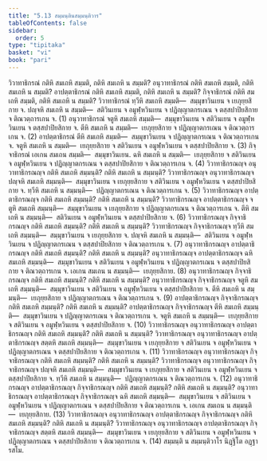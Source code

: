 ```yaml
---
title: "5.13 สมฺมนฺตินสมฺมนฺติวาร"
tableOfContents: false
sidebar:
  order: 5
type: "tipitaka"
basket: "vi"
book: "pari"
---
```



<DynamicBreadcrumb />

<Division number="308" book="pari">

<Paragraph number="1347" book="pari">
วิวาทาธิกรณํ กติหิ สมเถหิ สมฺมติ, กติหิ สมเถหิ น สมฺมติ? อนุวาทาธิกรณํ กติหิ สมเถหิ สมฺมติ, กติหิ สมเถหิ น สมฺมติ? อาปตฺตาธิกรณํ กติหิ สมเถหิ สมฺมติ, กติหิ สมเถหิ น สมฺมติ? กิจฺจาธิกรณํ กติหิ สมเถหิ สมฺมติ, กติหิ สมเถหิ น สมฺมติ?
</Paragraph>

<Paragraph number="1348" book="pari">
วิวาทาธิกรณํ ทฺวีหิ สมเถหิ สมฺมติ—  สมฺมุขาวินเยน จ เยภุยฺยสิกาย จ. ปญฺจหิ สมเถหิ น สมฺมติ—  สติวินเยน จ อมูฬฺหวินเยน จ ปฏิญฺญาตกรเณน จ ตสฺสปาปิยสิกาย จ ติณวตฺถารเกน จ. (1)
</Paragraph>

<Paragraph number="1349" book="pari">
อนุวาทาธิกรณํ จตูหิ สมเถหิ สมฺมติ—  สมฺมุขาวินเยน จ สติวินเยน จ อมูฬฺหวินเยน จ ตสฺสปาปิยสิกาย จ. ตีหิ สมเถหิ น สมฺมติ—  เยภุยฺยสิกาย จ ปฏิญฺญาตกรเณน จ ติณวตฺถารเกน จ. (2)
</Paragraph>

<Paragraph number="1350" book="pari">
อาปตฺตาธิกรณํ ตีหิ สมเถหิ สมฺมติ—  สมฺมุขาวินเยน จ ปฏิญฺญาตกรเณน จ ติณวตฺถารเกน จ. จตูหิ สมเถหิ น สมฺมติ—  เยภุยฺยสิกาย จ สติวินเยน จ อมูฬฺหวินเยน จ ตสฺสปาปิยสิกาย จ. (3)
</Paragraph>

<Paragraph number="1351" book="pari">
กิจฺจาธิกรณํ เอเกน สมเถน สมฺมติ—  สมฺมุขาวินเยน. ฉหิ สมเถหิ น สมฺมติ—  เยภุยฺยสิกาย จ สติวินเยน จ อมูฬฺหวินเยน จ ปฏิญฺญาตกรเณน จ ตสฺสปาปิยสิกาย จ ติณวตฺถารเกน จ. (4)
</Paragraph>

<Paragraph number="1352" book="pari">
วิวาทาธิกรณญฺจ อนุวาทาธิกรณญฺจ กติหิ สมเถหิ สมฺมนฺติ? กติหิ สมเถหิ น สมฺมนฺติ? วิวาทาธิกรณญฺจ อนุวาทาธิกรณญฺจ ปญฺจหิ สมเถหิ สมฺมนฺติ—  สมฺมุขาวินเยน จ เยภุยฺยสิกาย จ สติวินเยน จ อมูฬฺหวินเยน จ ตสฺสปาปิยสิกาย จ. ทฺวีหิ สมเถหิ น สมฺมนฺติ—  ปฏิญฺญาตกรเณน จ ติณวตฺถารเกน จ. (5)
</Paragraph>

<Paragraph number="1353" book="pari">
วิวาทาธิกรณญฺจ อาปตฺตาธิกรณญฺจ กติหิ สมเถหิ สมฺมนฺติ? กติหิ สมเถหิ น สมฺมนฺติ? วิวาทาธิกรณญฺจ อาปตฺตาธิกรณญฺจ จตูหิ สมเถหิ สมฺมนฺติ—  สมฺมุขาวินเยน จ เยภุยฺยสิกาย จ ปฏิญฺญาตกรเณน จ ติณวตฺถารเกน จ. ตีหิ สมเถหิ น สมฺมนฺติ—  สติวินเยน จ อมูฬฺหวินเยน จ ตสฺสปาปิยสิกาย จ. (6)
</Paragraph>

<Paragraph number="1354" book="pari">
วิวาทาธิกรณญฺจ กิจฺจาธิกรณญฺจ กติหิ สมเถหิ สมฺมนฺติ? กติหิ สมเถหิ น สมฺมนฺติ? วิวาทาธิกรณญฺจ กิจฺจาธิกรณญฺจ ทฺวีหิ สมเถหิ สมฺมนฺติ—  สมฺมุขาวินเยน จ เยภุยฺยสิกาย จ. ปญฺจหิ สมเถหิ น สมฺมนฺติ—  สติวินเยน จ อมูฬฺหวินเยน จ ปฏิญฺญาตกรเณน จ ตสฺสปาปิยสิกาย จ ติณวตฺถารเกน จ. (7)
</Paragraph>

<Paragraph number="1355" book="pari">
อนุวาทาธิกรณญฺจ อาปตฺตาธิกรณญฺจ กติหิ สมเถหิ สมฺมนฺติ? กติหิ สมเถหิ น สมฺมนฺติ? อนุวาทาธิกรณญฺจ อาปตฺตาธิกรณญฺจ ฉหิ สมเถหิ สมฺมนฺติ—  สมฺมุขาวินเยน จ สติวินเยน จ อมูฬฺหวินเยน จ ปฏิญฺญาตกรเณน จ ตสฺสปาปิยสิกาย จ ติณวตฺถารเกน จ. เอเกน สมเถน น สมฺมนฺติ—  เยภุยฺยสิกาย. (8)
</Paragraph>

<Paragraph number="1356" book="pari">
อนุวาทาธิกรณญฺจ กิจฺจาธิกรณญฺจ กติหิ สมเถหิ สมฺมนฺติ? กติหิ สมเถหิ น สมฺมนฺติ? อนุวาทาธิกรณญฺจ กิจฺจาธิกรณญฺจ จตูหิ สมเถหิ สมฺมนฺติ—  สมฺมุขาวินเยน จ สติวินเยน จ อมูฬฺหวินเยน จ ตสฺสปาปิยสิกาย จ. ตีหิ สมเถหิ น สมฺมนฺติ—  เยภุยฺยสิกาย จ ปฏิญฺญาตกรเณน จ ติณวตฺถารเกน จ. (9)
</Paragraph>

<Paragraph number="1357" book="pari">
อาปตฺตาธิกรณญฺจ กิจฺจาธิกรณญฺจ กติหิ สมเถหิ สมฺมนฺติ? กติหิ สมเถหิ น สมฺมนฺติ? อาปตฺตาธิกรณญฺจ กิจฺจาธิกรณญฺจ ตีหิ สมเถหิ สมฺมนฺติ—  สมฺมุขาวินเยน จ ปฏิญฺญาตกรเณน จ ติณวตฺถารเกน จ. จตูหิ สมเถหิ น สมฺมนฺติ—  เยภุยฺยสิกาย จ สติวินเยน จ อมูฬฺหวินเยน จ ตสฺสปาปิยสิกาย จ. (10)
</Paragraph>

<Paragraph number="1358" book="pari">
วิวาทาธิกรณญฺจ อนุวาทาธิกรณญฺจ อาปตฺตาธิกรณญฺจ กติหิ สมเถหิ สมฺมนฺติ? กติหิ สมเถหิ น สมฺมนฺติ? วิวาทาธิกรณญฺจ อนุวาทาธิกรณญฺจ อาปตฺตาธิกรณญฺจ สตฺตหิ สมเถหิ สมฺมนฺติ—  สมฺมุขาวินเยน จ เยภุยฺยสิกาย จ สติวินเยน จ อมูฬฺหวินเยน จ ปฏิญฺญาตกรเณน จ ตสฺสปาปิยสิกาย จ ติณวตฺถารเกน จ. (11)
</Paragraph>

<Paragraph number="1359" book="pari">
วิวาทาธิกรณญฺจ อนุวาทาธิกรณญฺจ กิจฺจาธิกรณญฺจ กติหิ สมเถหิ สมฺมนฺติ? กติหิ สมเถหิ น สมฺมนฺติ? วิวาทาธิกรณญฺจ อนุวาทาธิกรณญฺจ กิจฺจาธิกรณญฺจ ปญฺจหิ สมเถหิ สมฺมนฺติ—  สมฺมุขาวินเยน จ เยภุยฺยสิกาย จ สติวินเยน จ อมูฬฺหวินเยน จ ตสฺสปาปิยสิกาย จ. ทฺวีหิ สมเถหิ น สมฺมนฺติ—  ปฏิญฺญาตกรเณน จ ติณวตฺถารเกน จ. (12)
</Paragraph>

<Paragraph number="1360" book="pari">
อนุวาทาธิกรณญฺจ อาปตฺตาธิกรณญฺจ กิจฺจาธิกรณญฺจ กติหิ สมเถหิ สมฺมนฺติ? กติหิ สมเถหิ น สมฺมนฺติ? อนุวาทาธิกรณญฺจ อาปตฺตาธิกรณญฺจ กิจฺจาธิกรณญฺจ ฉหิ สมเถหิ สมฺมนฺติ—  สมฺมุขาวินเยน จ สติวินเยน จ อมูฬฺหวินเยน จ ปฏิญฺญาตกรเณน จ ตสฺสปาปิยสิกาย จ ติณวตฺถารเกน จ. เอเกน สมเถน น สมฺมนฺติ—  เยภุยฺยสิกาย. (13)
</Paragraph>

<Paragraph number="1361" book="pari">
วิวาทาธิกรณญฺจ อนุวาทาธิกรณญฺจ อาปตฺตาธิกรณญฺจ กิจฺจาธิกรณญฺจ กติหิ สมเถหิ สมฺมนฺติ? กติหิ สมเถหิ น สมฺมนฺติ? วิวาทาธิกรณญฺจ อนุวาทาธิกรณญฺจ อาปตฺตาธิกรณญฺจ กิจฺจาธิกรณญฺจ สตฺตหิ สมเถหิ สมฺมนฺติ—  สมฺมุขาวินเยน จ เยภุยฺยสิกาย จ สติวินเยน จ อมูฬฺหวินเยน จ ปฏิญฺญาตกรเณน จ ตสฺสปาปิยสิกาย จ ติณวตฺถารเกน จ. (14)

</Paragraph>
</Division>

<Paragraph number="1362" type="center" book="pari">
สมฺมนฺติ น สมฺมนฺติวาโร นิฏฺฐิโต อฏฺฐารสโม.
</Paragraph>